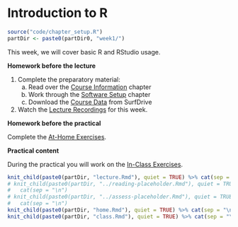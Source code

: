 # Introduction to R

```r
source("code/chapter_setup.R")
partDir <- paste0(partDir0, "week1/")
```

This week, we will cover basic R and RStudio usage.

**Homework before the lecture**

1. Complete the preparatory material:
    a. Read over the [Course Information](index.html) chapter
    a. Work through the [Software Setup](software-setup.html) chapter
    a. Download the [Course Data](course-data.html) from SurfDrive
    <!-- a. Work through the [R Tutorial](r-tutorial.html) chapter -->
1. Watch the [Lecture Recordings](lecture.html) for this week.
<!------------------------------------------------------------------------------ 
1. Complete the [Reading](reading.html) for this week, and answer the associated 
reading questions.
1. Complete the [Formative Assessment](formative-assessment.html) for this week.
------------------------------------------------------------------------------->

**Homework before the practical**

Complete the [At-Home Exercises](at-home-exercises.html). 

**Practical content**

During the practical you will work on the [In-Class Exercises](in-class-exercises.html).

```r
knit_child(paste0(partDir, "lecture.Rmd"), quiet = TRUE) %>% cat(sep = "\n")
# knit_child(paste0(partDir, "../reading-placeholder.Rmd"), quiet = TRUE) %>%
#   cat(sep = "\n")
# knit_child(paste0(partDir, "../assess-placeholder.Rmd"), quiet = TRUE) %>%
#   cat(sep = "\n")
knit_child(paste0(partDir, "home.Rmd"), quiet = TRUE) %>% cat(sep = "\n")
knit_child(paste0(partDir, "class.Rmd"), quiet = TRUE) %>% cat(sep = "\n")
```
